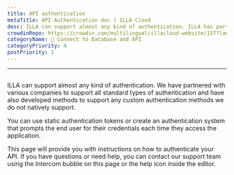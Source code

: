 ```yaml
---
title: API authentication
metaTitle: API Authentication doc | ILLA Cloud
desc: ILLA can support almost any kind of authentication. ILLA has partnered with various companies to support all standard types of authentication and have also developed methods to support any custom authentication methods we do not natively support.
crowdinRepo: https://crowdin.com/multilingual/illacloud-website/157?languages=en&filter=basic&value=0
categoryName: 📲 Connect to Database and API
categoryPriority: 4
postPriority: 1
---
```

---

## <h2 hidden>API authentication</h2>

ILLA can support almost any kind of authentication. We have partnered with various companies to support all standard types of authentication and have also developed methods to support any custom authentication methods we do not natively support.

You can use static authentication tokens or create an authentication system that prompts the end user for their credentials each time they access the application.

This page will provide you with instructions on how to authenticate your API. If you have questions or need help, you can contact our support team using the Intercom bubble on this page or the help icon inside the editor.
